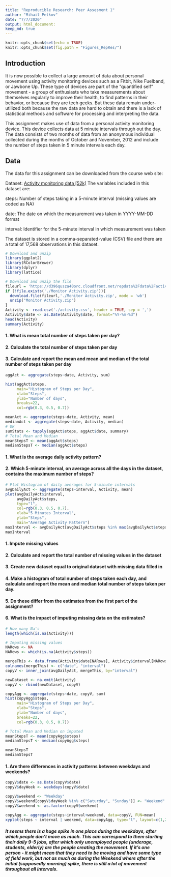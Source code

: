 ---
title: "Reproducible Research: Peer Assesment 1"
author: "Mihail Petkov"
date: "7/7/2020"
output: html_document: 
keep_md: true
---

```{r setup, include=FALSE}
knitr::opts_chunk$set(echo = TRUE)
knitr::opts_chunk$set(fig.path = "Figures_RepRes/")
```

## Introduction

It is now possible to collect a large amount of data about personal movement using activity monitoring devices such as a Fitbit, Nike Fuelband, or Jawbone Up. These type of devices are part of the “quantified self” movement - a group of enthusiasts who take measurements about themselves regularly to improve their health, to find patterns in their behavior, or because they are tech geeks. But these data remain under-utilized both because the raw data are hard to obtain and there is a lack of statistical methods and software for processing and interpreting the data.

This assignment makes use of data from a personal activity monitoring device. This device collects data at 5 minute intervals through out the day. The data consists of two months of data from an anonymous individual collected during the months of October and November, 2012 and include the number of steps taken in 5 minute intervals each day.

## Data
The data for this assignment can be downloaded from the course web site:

Dataset: <a href="https://d396qusza40orc.cloudfront.net/repdata%2Fdata%2Factivity.zip">Activity monitoring data [52k]</a>
The variables included in this dataset are:

steps: Number of steps taking in a 5-minute interval (missing values are coded as NA)

date: The date on which the measurement was taken in YYYY-MM-DD format

interval: Identifier for the 5-minute interval in which measurement was taken

The dataset is stored in a comma-separated-value (CSV) file and there are a total of 17,568 observations in this dataset.



```{r Load libraries and unzip the file}
# Download and unzip
library(ggplot2)
library(RColorBrewer)
library(dplyr)
library(lattice)

# Download and unzip the file
fileurl = 'https://d396qusza40orc.cloudfront.net/repdata%2Fdata%2Factivity.zip'
if (!file.exists('./Monitor Activity.zip')){
  download.file(fileurl,'./Monitor Activity.zip', mode = 'wb')
  unzip("Monitor Activity.zip")
}
Activity <- read.csv('./activity.csv', header = TRUE, sep = ',')
Activity$date <- as.Date(Activity$date, format="%Y-%m-%d")
head(Activity)
summary(Activity)


```

#### 1. What is mean total number of steps taken per day?
#### 2. Calculate the total number of steps taken per day
#### 3. Calculate and report the mean and mean and median of the total number of steps taken per day



```{r Answeer 1}
aggAct <- aggregate(steps~date, Activity, sum)

hist(aggAct$steps, 
     main="Histogram of Steps per Day",
     xlab="Steps",
     ylab="Number of days",
     breaks=22,
     col=rgb(0.3, 0.5, 0.7))

meanAct <- aggregate(steps~date, Activity, mean)
medianAct <- aggregate(steps~date, Activity, median)
# OR
sumStats <- tapply(aggAct$steps, aggAct$date, summary)
# Total Mean and Median
meanStepsT <- mean(aggAct$steps)
medianStepsT <- median(aggAct$steps)

```

#### 1. What is the average daily activity pattern?
#### 2. Which 5-minute interval, on average across all the days in the dataset, contains the maximum number of steps?

```{r Answer 2}
# Plot Histogram of daily averages for 5-minute intervals
avgDailyAct <- aggregate(steps~interval, Activity, mean)
plot(avgDailyAct$interval, 
     avgDailyAct$steps, 
     type="l", 
     col=rgb(0.3, 0.5, 0.7),
     xlab="5 Minutes Interval",
     ylab="Steps",
     main="Average Activity Pattern")
maxInterval <- avgDailyAct[avgDailyAct$steps %in% max(avgDailyAct$steps),]
maxInterval

```

#### 1. Impute missing values
#### 2. Calculate and report the total number of missing values in the dataset
#### 3. Create new dataset equal to original dataset with missing data filled in
#### 4. Make a histogram of total number of steps taken each day, and calculate and report the mean and median total number of steps taken per day. 
#### 5. Do these differ from the estimates from the first part of the assignment?
#### 6. What is the impact of imputing missing data on the estimates?

```{r Answer 3}
# How many Na's
length(which(is.na(Activity)))

# Imputing missing values
NARows <- NA
NARows <- which(is.na(Activity$steps))

mergeThis <- data.frame(Activity$date[NARows], Activity$interval[NARows])
colnames(mergeThis) <- c("date", "interval")
copyV <- inner_join(avgDailyAct, mergeThis, by="interval")

newDataset <- na.omit(Activity)
copyV <- rbind(newDataset, copyV)

copyAgg <- aggregate(steps~date, copyV, sum)
hist(copyAgg$steps, 
     main="Histogram of Steps per Day",
     xlab="Steps",
     ylab="Number of days",
     breaks=22,
     col=rgb(0.3, 0.5, 0.7))

# Total Mean and Median on imputed
meanStepsT <- mean(copyAgg$steps)
medianStepsT <- median(copyAgg$steps)

meanStepsT
medianStepsT
```


#### 1. Are there differences in activity patterns between weekdays and weekends?
```{r Answer 4}

copyV$date <- as.Date(copyV$date)
copyV$dayWeek <- weekdays(copyV$date)

copyV$weekend <- "Weekday"
copyV$weekend[copyV$dayWeek %in% c("Saturday", "Sunday")] <- "Weekend"
copyV$weekend <- as.factor(copyV$weekend)

copyAgg <- aggregate(steps~interval+weekend, data=copyV, FUN=mean)
xyplot(steps ~ interval | weekend, data=copyAgg, type="l", layout=c(1,2))

```

##### It seems there is a huge spike in one place during the weekdays, after which people don't move as much. This can correspond to them starting their daily 9-5 jobs, after which only unemployed people (underage, students, elderly) are the people creating the movement. If it's one person - it might mean that they need to be moving and have some type of field work, but not as much as during the Weekend where after the initial (supposedly morning) spike, there is still a lot of movement throughout all intervals.